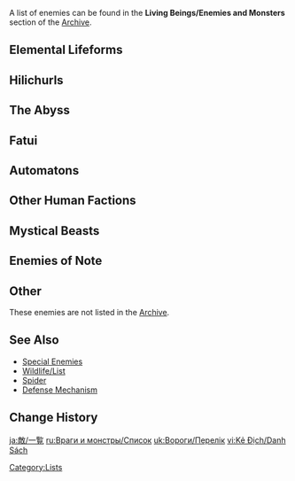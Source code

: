 {{CustomTabs
|tab1 = Overview
|tab2 = List
|tab3 = Level Scaling
}}
{{Terminology Infobox
|title        = Enemy List
|type         = Game Systems
}}
A list of enemies can be found in the '''Living Beings/Enemies and Monsters''' section of the [[Archive]].

==Elemental Lifeforms==
{{Main|Elemental Lifeforms}}
{{Card List|delim=;|type=Enemy|show_caption=1|1=
Pyro Slime;
Large Pyro Slime;
Hydro Slime;
Large Hydro Slime;
Anemo Slime;
Large Anemo Slime;
Electro Slime;
Large Electro Slime;
Mutant Electro Slime;
Dendro Slime;
Large Dendro Slime;
Cryo Slime;
Large Cryo Slime;
Geo Slime;
Large Geo Slime;
Eye of the Storm;
Pyro Hypostasis;
Hydro Hypostasis;
Anemo Hypostasis;
Electro Hypostasis;
Dendro Hypostasis;
Cryo Hypostasis;
Geo Hypostasis;
Rhodeia of Loch { caption = Oceanid };
Thunder Manifestation;
Pyro Specter;
Hydro Specter;
Anemo Specter;
Electro Specter;
Dendro Specter;
Cryo Specter;
Geo Specter;
Tainted Water-Splitting Phantasm;
Tainted Water-Spouting Phantasm;
Hydro Tulpa
}}

==Hilichurls==
{{Main|Hilichurls}}
{{Card List|delim=;|type=Enemy|show_caption=1|1=
Hilichurl;
Hilichurl Fighter;
Hilichurl Berserker;
Wooden Shield Hilichurl Guard;
Ice Shield Hilichurl Guard;
Rock Shield Hilichurl Guard;
Hilichurl Shooter;
Pyro Hilichurl Shooter;
Electro Hilichurl Shooter;
Cryo Hilichurl Shooter;
Hilichurl Grenadier;
Electro Hilichurl Grenadier;
Cryo Hilichurl Grenadier;
Unusual Hilichurl;
Wooden Shieldwall Mitachurl;
Rock Shieldwall Mitachurl;
Ice Shieldwall Mitachurl;
Blazing Axe Mitachurl;
Crackling Axe Mitachurl;
Thunderhelm Lawachurl;
Frostarm Lawachurl;
Stonehide Lawachurl;
Hydro Samachurl;
Anemo Samachurl;
Electro Samachurl;
Dendro Samachurl;
Cryo Samachurl;
Geo Samachurl;
Hydro Hilichurl Rogue;
Anemo Hilichurl Rogue
}}

==The Abyss==
{{Main|Abyss/Enemy Family}}
{{Card List|delim=;|type=Enemy|show_caption=1|1=
Pyro Abyss Mage;
Hydro Abyss Mage;
Electro Abyss Mage;
Cryo Abyss Mage;
Abyss Herald: Wicked Torrents;
Abyss Herald: Frost Fall;
Abyss Lector: Fathomless Flames;
Abyss Lector: Violet Lightning;
Iniquitous Baptist;
Rockfond Rifthound Whelp;
Thundercraven Rifthound Whelp;
Rockfond Rifthound;
Thundercraven Rifthound;
Golden Wolflord;
Shadowy Husk: Standard Bearer;
Shadowy Husk: Line Breaker;
Shadowy Husk: Defender;
Black Serpent Knight: Windcutter;
Black Serpent Knight: Rockbreaker Ax;
Large Shatterstone Breacher Primus;
Shatterstone Breacher Primus;
Large Overgrown Breacher Primus;
Overgrown Breacher Primus;
Tenebrous Mimiflora;
Tenebrous Papilla
}}

==Fatui==
{{Main|Fatui/Enemy Family}}
{{Card List|delim=;|type=Enemy|show_caption=1|1=
Fatui Skirmisher - Pyroslinger Bracer;
Fatui Skirmisher - Hydrogunner Legionnaire;
Fatui Skirmisher - Anemoboxer Vanguard;
Fatui Skirmisher - Electrohammer Vanguard;
Fatui Skirmisher - Cryogunner Legionnaire;
Fatui Skirmisher - Geochanter Bracer;
Fatui Pyro Agent;
Fatui Electro Cicin Mage;
Fatui Cryo Cicin Mage;
Mirror Maiden;
Wind Operative;
Frost Operative
}}

==Automatons==
{{Main|Automatons}}
{{Card List|delim=;|type=Enemy|show_caption=1|1=
Ruin Guard;
Ruin Hunter;
Ruin Grader;
Ruin Cruiser;
Ruin Destroyer;
Ruin Defender;
Ruin Scout;
Ruin Serpent;
Perpetual Mechanical Array;
Ruin Drake: Earthguard;
Ruin Drake: Skywatch;
Aeonblight Drake;
Primal Construct: Repulsor;
Primal Construct: Reshaper;
Primal Construct: Prospector;
Algorithm of Semi-Intransient Matrix of Overseer Network;
Recon Log Mek;
Arithmetic Enhancer Mek;
Underwater Survey Mek;
Geological Survey Mek;
Underwater Patrol Mek;
Deepwater Assault Mek;
Nimble Harvester Mek;
Area Alert Mek;
Suppression Specialist Mek;
Assault Specialist Mek;
Annihilation Specialist Mek;
Construction Specialist Mek;
Icewind Suite;
Experimental Field Generator;
Maguu Kenki;
Secret Source Automaton: Hunter-Seeker;
Secret Source Automaton: Configuration Device
}}

==Other Human Factions==
{{Main|Other Human Factions}}
{{Card List|delim=;|type=Enemy|show_caption=1|1=
Treasure Hoarders: Scout;
Treasure Hoarders: Pyro Potioneer;
Treasure Hoarders: Hydro Potioneer;
Treasure Hoarders: Electro Potioneer;
Treasure Hoarders: Cryo Potioneer;
Treasure Hoarders: Handyman;
Treasure Hoarders: Marksman;
Treasure Hoarders: Gravedigger;
Treasure Hoarders: Seaman;
Treasure Hoarders: Pugilist;
Treasure Hoarders: Crusher;
Nobushi: Jintouban;
Nobushi: Hitsukeban;
Nobushi: Kikouban;
Kairagi: Fiery Might;
Kairagi: Dancing Thunder;
Eremite Axe Vanguard;
Eremite Crossbow;
Eremite Ravenbeak Halberdier;
Eremite Linebreaker;
Eremite Sword-Dancer;
Eremite Desert Clearwater;
Eremite Sunfrost;
Eremite Daythunder;
Eremite Galehunter;
Eremite Stone Enchanter;
Eremite Scorching Loremaster;
Eremite Floral Ring-Dancer;
Forged Sand Interrogator;
Forged Sand Shieldbreaker;
Forged Sand Javelineer;
Swiftstep Seeker;
Swiftstep Storm Scout;
Swiftstep Armed Courier;
Flowing Blade Skirmisher;
Flowing Blade Grease-Saw;
Flowing Blade Harpoon-Thrower;
Winged Warrior: Skysoarer;
Winged Warrior: Feathershedder;
Winged Warrior: Skymaster;
Spiritspeaker Warrior: Determinator;
Spiritspeaker Warrior: Psychokinetic;
Spiritspeaker Warrior: Contemplator;
Ferocious Warrior: Human Ram;
Ferocious Warrior: Wrestler;
Ferocious Warrior: Grappler;
Tepetlisaurus Warrior: Shard Striker;
Tepetlisaurus Warrior: Rockbreaker Blade;
Yumkasaurus Warrior: Whirling Leaves;
Yumkasaurus Warrior: Flowing Skyfire;
Koholasaurus Warrior: Waveshuttler;
Koholasaurus Warrior: Reefsplitter;
Qucusaurus Warrior: Heartstar Hammer;
Qucusaurus Warrior: Blazing Sky;
Iktomisaurus Warrior: Icy Tidebearer;
Iktomisaurus Warrior: Cryocrystal Cannon;
Tatankasaurus Warrior: Skybreaker;
Tatankasaurus Warrior: Spiritlight Chaser;
Wayward Hermetic Spiritspeaker
}}

==Mystical Beasts==
{{Main|Mystical Beasts}}
{{Card List|delim=;|type=Enemy|show_caption=1|1=
Pyro Whopperflower;
Electro Whopperflower;
Cryo Whopperflower;
Pyro Regisvine;
Electro Regisvine;
Cryo Regisvine;
Geovishap Hatchling;
Geovishap;
Primo Geovishap;
Primordial Bathysmal Vishap;
Rimebiter Bathysmal Vishap;
Bolteater Bathysmal Vishap;
Hydro Cicin;
Electro Cicin;
Cryo Cicin;
Floating Hydro Fungus;
Floating Anemo Fungus;
Floating Dendro Fungus;
Whirling Pyro Fungus;
Whirling Electro Fungus;
Whirling Cryo Fungus;
Stretchy Pyro Fungus;
Stretchy Anemo Fungus;
Stretchy Electro Fungus;
Stretchy Geo Fungus;
Grounded Hydroshroom;
Winged Dendroshroom;
Winged Cryoshroom;
Grounded Geoshroom;
Jadeplume Terrorshroom;
Consecrated Horned Crocodile;
Consecrated Fanged Beast;
Consecrated Red Vulture;
Consecrated Scorpion;
Consecrated Flying Serpent;
Setekh Wenut;
Blubberbeast;
Hunter's Ray;
Hunter's Ray 2 { link = Hunter's Ray $ caption = Hunter's Ray };
Armored Crab;
Armored Crab 2 { link = Armored Crab $ caption = Armored Crab };
Sternshield Crab;
Emperor of Fire and Iron;
Hat Jellyfish;
Hat Jellyfish 2 { link = Hat Jellyfish $ caption = Hat Jellyfish };
Bubbly Seahorse;
Bubbly Seahorse 2 { link = Bubbly Seahorse $ caption = Bubbly Seahorse };
Bubbly Seahorse 3 { link = Bubbly Seahorse $ caption = Bubbly Seahorse };
Bubbler Seahorse;
Millennial Pearl Seahorse;
Ball Octopus;
Ball Octopus 2 { link = Ball Octopus $ caption = Ball Octopus };
Angelic Sea Hare;
Angelic Sea Hare 2 { link = Angelic Sea Hare $ caption = Angelic Sea Hare };
Cherubic Sea Hare;
Xuanwen Beast;
Solitary Suanni;
Praetorian Golem;
Legatus Golem;
Tepetlisaur Whelp;
Tepetlisaurus;
Koholasaur Whelp;
Koholasaurus;
Yumkasaur Whelp;
Yumkasaurus;
Gluttonous Yumkasaur Mountain King;
Qucusaurus Chick;
Qucusaurus;
Goldflame Qucusaur Tyrant;
Iktomisaurus Chick;
Iktomisaurus;
Tatankasaur Whelp;
Tatankasaurus;
Eroding Avatar of Lava;
Fluid Avatar of Lava;
Lava Dragon Statue;
Rock-Cavernous Wayob Manifestation;
Flow-Inverted Wayob Manifestation;
Foliar-Swift Wayob Manifestation;
Biting-Cold Wayob Manifestation;
Burning-Aflame Wayob Manifestation;
Thundering Wayob Manifestation;
Furnace Shell Mountain Weasel
}}

==Enemies of Note==
{{Main|Enemies of Note}}
{{Card List|delim=;|type=Enemy|show_caption=1|1=
Stormterror Dvalin { caption = Stormterror };
Andrius { link = Andrius (Weekly Boss) $ caption = Lupus Boreas, Dominator of Wolves };
Childe;
Azhdaha { link = Azhdaha (Weekly Boss) };
La Signora;
Magatsu Mitake Narukami no Mikoto;
Everlasting Lord of Arcane Wisdom { caption = Shouki no Kami, the Prodigal };
Guardian of Apep's Oasis;
All-Devouring Narwhal;
The Knave;
Lord of Eroded Primal Fire
}}

==Other==
These enemies are not listed in the [[Archive]].
{{Card List|delim=;|type=Enemy|show_caption=1|1=
Hydro Mimic Boar;
Hydro Mimic Crab;
Hydro Mimic Crane;
Hydro Mimic Finch;
Hydro Mimic Frog;
Hydro Mimic Mallard;
Hydro Mimic Raptor;
Hydro Mimic Squirrel
}}

==See Also==
* [[Special Enemies]]
* [[Wildlife/List]]
* [[Spider]]
* [[Defense Mechanism]]

==Change History==
{{Change History|1.0}}
[[Category:Lists]]

[[ja:敵/一覧]]
[[ru:Враги и монстры/Список]]
[[uk:Вороги/Перелік]]
[[vi:Kẻ Địch/Danh Sách]]